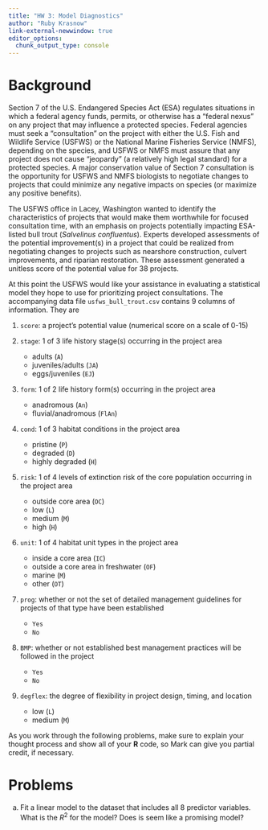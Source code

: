 ```yaml
---
title: "HW 3: Model Diagnostics"
author: "Ruby Krasnow"
link-external-newwindow: true 
editor_options: 
  chunk_output_type: console
---
```


# Background

Section 7 of the U.S. Endangered Species Act (ESA) regulates situations in which a federal agency funds, permits, or otherwise has a "federal nexus" on any project that may influence a protected species. Federal agencies must seek a "consultation" on the project with either the U.S. Fish and Wildlife Service (USFWS) or the National Marine Fisheries Service (NMFS), depending on the species, and USFWS or NMFS must assure that any project does not cause "jeopardy" (a relatively high legal standard) for a protected species. A major conservation value of Section 7 consultation is the opportunity for USFWS and NMFS biologists to negotiate changes to projects that could minimize any negative impacts on species (or maximize any positive benefits).

The USFWS office in Lacey, Washington wanted to identify the characteristics of projects that would make them worthwhile for focused consultation time, with an emphasis on projects potentially impacting ESA-listed bull trout (*Salvelinus confluentus*). Experts developed assessments of the potential improvement(s) in a project that could be realized from negotiating changes to projects such as nearshore construction, culvert improvements, and riparian restoration. These assessment generated a unitless score of the potential value for 38 projects.

At this point the USFWS would like your assistance in evaluating a statistical model they hope to use for prioritizing project consultations. The accompanying data file `usfws_bull_trout.csv` contains 9 columns of information. They are

1. `score`: a project's potential value (numerical score on a scale of 0-15)

2. `stage`: 1 of 3 life history stage(s) occurring in the project area

    * adults (`A`)
    * juveniles/adults (`JA`)
    * eggs/juveniles (`EJ`)

3. `form`: 1 of 2 life history form(s) occurring in the project area

    * anadromous (`An`)
    * fluvial/anadromous (`FlAn`)

4. `cond`: 1 of 3 habitat conditions in the project area

    * pristine (`P`)
    * degraded (`D`)
    * highly degraded (`H`)

5. `risk`: 1 of 4 levels of extinction risk of the core population occurring in the project area

    * outside core area (`OC`)
    * low (`L`)
    * medium (`M`)
    * high (`H`)

6. `unit`: 1 of 4 habitat unit types in the project area

    * inside a core area (`IC`)
    * outside a core area in freshwater (`OF`)
    * marine (`M`)
    * other (`OT`)

7. `prog`: whether or not the set of detailed management guidelines for projects of that type have been established

    * `Yes`
    * `No`

8. `BMP`: whether or not established best management practices will be followed in the project

    * `Yes`
    * `No`

9. `degflex`: the degree of flexibility in project design, timing, and location

    * low (`L`)
    * medium (`M`)

As you work through the following problems, make sure to explain your thought process and show all of your **R** code, so Mark can give you partial credit, if necessary.

# Problems

a) Fit a linear model to the dataset that includes all 8 predictor variables. What is the $R^2$ for the model? Does is seem like a promising model?

<!-- b) Make a plot of the residuals against the model predictions. Name at least two things you should be looking for in a plot like this. What do you see? -->

<!-- c) Make a plot of the residuals against the predictor variable `stage`. Do you find this plot useful? Why or why not? -->

<!-- d) Produce a $Q$-$Q$ plot of the model residuals and include a $Q$-$Q$ line. Describe what you would hope to see here. Do you? -->

<!-- e) Would it make sense to plot $e_t$ against $e_{t+1}$ for this model? Explain why or why not. -->

<!-- f) Which projects have the 3 largest leverages? Briefly explain what this tells us. -->

<!-- g) What rule of thumb could you use to assess whether any leverages are particularly large? Under this rule of thumb, do you have any particularly large leverages? If yes, which projects? -->

<!-- h) Calculate the studentized residuals to look for outliers. Remember to use a Bonferroni correction, and explain why you should use it. What did you find? Which project has the largest studentized residual? -->

<!-- i) Calculate Cook's Distances and produce a halfnormal plot of them. Label the 3 largest $D_i$ in the plot with the project names. Are these the same sites as the top 3 projects you identified in (g)? Briefly explain why or why not. -->

<!-- j) In a few sentences, summarize what you have learned about this analysis in terms of heteroscedasticity, normality, and influential observations. -->


